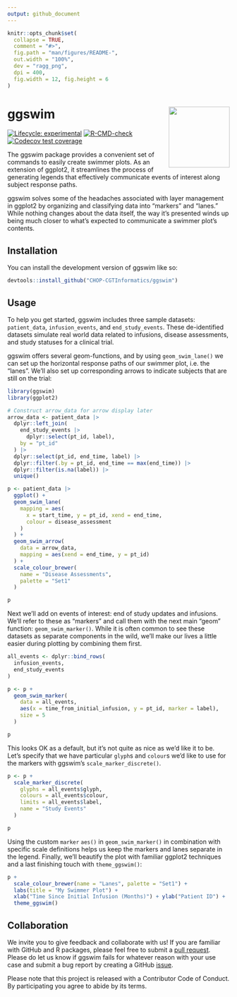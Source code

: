 ```yaml
---
output: github_document
---
```


<!-- README.md is generated from README.Rmd. Please edit that file -->

```r
knitr::opts_chunk$set(
  collapse = TRUE,
  comment = "#>",
  fig.path = "man/figures/README-",
  out.width = "100%",
  dev = "ragg_png",
  dpi = 400,
  fig.width = 12, fig.height = 6
)
```

# ggswim <a href="https://chop-cgtinformatics.github.io/ggswim/"><img src="man/figures/logo.png" align="right" height="138" /></a>

<!-- badges: start -->
[![Lifecycle: experimental](https://img.shields.io/badge/lifecycle-experimental-orange.svg)](https://lifecycle.r-lib.org/articles/stages.html#experimental)
[![R-CMD-check](https://github.com/CHOP-CGTInformatics/ggswim/actions/workflows/R-CMD-check.yaml/badge.svg)](https://github.com/CHOP-CGTInformatics/ggswim/actions/workflows/R-CMD-check.yaml)
[![Codecov test coverage](https://codecov.io/gh/CHOP-CGTInformatics/ggswim/branch/main/graph/badge.svg)](https://app.codecov.io/gh/CHOP-CGTInformatics/ggswim?branch=main)
<!-- badges: end -->

The ggswim package provides a convenient set of commands to easily create swimmer plots. As an extension of ggplot2, it streamlines the process of generating legends that effectively communicate events of interest along subject response paths.  

ggswim solves some of the headaches associated with layer management in ggplot2 by organizing and classifying data into "markers" and "lanes." While nothing changes about the data itself, the way it's presented winds up being much closer to what's expected to communicate a swimmer plot's contents.

## Installation

You can install the development version of ggswim like so:

``` r
devtools::install_github("CHOP-CGTInformatics/ggswim")
```

## Usage

To help you get started, ggswim includes three sample datasets: `patient_data`, `infusion_events`, and `end_study_events`. These de-identified datasets simulate real world data related to infusions, disease assessments, and study statuses for a clinical trial.

ggswim offers several geom-functions, and by using `geom_swim_lane()` we can set up the horizontal response paths of our swimmer plot, i.e. the "lanes". We'll also set up corresponding arrows to indicate subjects that are still on the trial:

```r
library(ggswim)
library(ggplot2)

# Construct arrow_data for arrow display later
arrow_data <- patient_data |>
  dplyr::left_join(
    end_study_events |>
      dplyr::select(pt_id, label),
    by = "pt_id"
  ) |>
  dplyr::select(pt_id, end_time, label) |>
  dplyr::filter(.by = pt_id, end_time == max(end_time)) |>
  dplyr::filter(is.na(label)) |>
  unique()

p <- patient_data |>
  ggplot() +
  geom_swim_lane(
    mapping = aes(
      x = start_time, y = pt_id, xend = end_time,
      colour = disease_assessment
    )
  ) +
  geom_swim_arrow(
    data = arrow_data,
    mapping = aes(xend = end_time, y = pt_id)
  ) +
  scale_colour_brewer(
    name = "Disease Assessments",
    palette = "Set1"
  )

p
```

Next we'll add on events of interest: end of study updates and infusions. We'll refer to these as "markers" and call them with the next main "geom" function: `geom_swim_marker()`. While it is often common to see these datasets as separate components in the wild, we'll make our lives a little easier during plotting by combining them first.

```r
all_events <- dplyr::bind_rows(
  infusion_events,
  end_study_events
)

p <- p +
  geom_swim_marker(
    data = all_events,
    aes(x = time_from_initial_infusion, y = pt_id, marker = label),
    size = 5
  )

p
```

This looks OK as a default, but it's not quite as nice as we'd like it to be. Let's specify that we have particular `glyph`s and `colour`s we'd like to use for the markers with ggswim's `scale_marker_discrete()`.

```r
p <- p +
  scale_marker_discrete(
    glyphs = all_events$glyph,
    colours = all_events$colour,
    limits = all_events$label,
    name = "Study Events"
  )

p
```


Using the custom `marker` `aes()` in `geom_swim_marker()` in combination with specific scale definitions helps us keep the markers and lanes separate in the legend. Finally, we'll beautify the plot with familiar ggplot2 techniques and a last finishing touch with `theme_ggswim()`:

```r
p +
  scale_colour_brewer(name = "Lanes", palette = "Set1") +
  labs(title = "My Swimmer Plot") +
  xlab("Time Since Initial Infusion (Months)") + ylab("Patient ID") +
  theme_ggswim()
```

## Collaboration

We invite you to give feedback and collaborate with us! If you are familiar with GitHub and R packages, please feel free to submit a [pull request](https://github.com/CHOP-CGTInformatics/ggswim/pulls). Please do let us know if ggswim fails for whatever reason with your use case and submit a bug report by creating a GitHub [issue](https://github.com/CHOP-CGTInformatics/ggswim/issues).

Please note that this project is released with a Contributor Code of Conduct. By participating you agree to abide by its terms.
